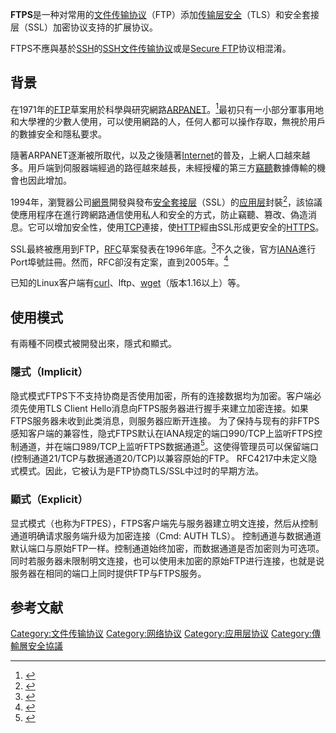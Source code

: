 {{NoteTA
|G1=IT
}}
{{expand|time=2013-09-02T07:32:31+00:00}}
{{expert|subject=计算机科学|time=2013-09-02T07:32:31+00:00}}

'''FTPS'''是一种对常用的[[文件传输协议|文件传输协议]]（FTP）添加[[传输层安全|传输层安全]]（TLS）和安全套接层（SSL）加密协议支持的扩展协议。

FTPS不應與基於[[Secure_Shell|SSH]]的[[SSH文件传输协议|SSH文件传输协议]]或是[[Secure_FTP|Secure FTP]]协议相混淆。

==背景==
在1971年的[[FTP|FTP]]草案用於科學與研究網路[[ARPANET|ARPANET]]。<ref name="rfc265">{{Cite web |url=http://tools.ietf.org/html/rfc265 |title=RFC-265: File Transfer Protocol (FTP) |accessdate=2013-09-02 |archive-date=2017-07-08 |archive-url=https://web.archive.org/web/20170708005933/https://tools.ietf.org/html//rfc265 |dead-url=no }}</ref>最初只有一小部分軍事用地和大學裡的少數人使用，可以使用網路的人，任何人都可以操作存取，無視於用戶的數據安全和隱私要求。

隨著ARPANET逐漸被{{link-en|National Science Foundation Network|National Science Foundation Network}}所取代，以及之後隨著[[Internet|Internet]]的普及，上網人口越來越多。用戶端到伺服器端經過的路徑越來越長，未經授權的第三方[[竊聽|竊聽]]數據傳輸的機會也因此增加。

1994年，瀏覽器公司[[網景|網景]]開發與發布[[安全套接层|安全套接层]]（SSL）的[[应用层|应用层]]封裝<ref name="ssl2draft">{{Cite web |url=http://www.mozilla.org/projects/security/pki/nss/ssl/draft02.html |title=The SSL Protocol, Feb. 9th, 1995 |accessdate=2013-09-02 |archive-date=2013-05-28 |archive-url=https://web.archive.org/web/20130528221052/http://www.mozilla.org/projects/security/pki/nss/ssl/draft02.html |dead-url=no }}</ref>，該協議使應用程序在進行跨網路通信使用私人和安全的方式，防止竊聽、篡改、偽造消息。它可以增加安全性，使用[[传输控制协议|TCP]]連接，使[[HTTP|HTTP]]經由SSL形成更安全的[[HTTPS|HTTPS]]。

SSL最終被應用到FTP，[[RFC|RFC]]草案發表在1996年底。<ref name="ftpsdraft">{{Cite web |url=http://tools.ietf.org/id/draft-murray-auth-ftp-ssl-00.txt |title=RFC draft, Secure FTP Over SSL, revision 1996-11-26 |accessdate=2013-09-02 |archive-date=2014-05-27 |archive-url=https://web.archive.org/web/20140527055227/http://tools.ietf.org/id/draft-murray-auth-ftp-ssl-00.txt |dead-url=no }}</ref>不久之後，官方[[IANA|IANA]]進行Port埠號註冊。然而，RFC卻沒有定案，直到2005年。<ref name="rfc4217">{{Cite web |url=http://tools.ietf.org/html/rfc4217 |title=RFC-4217: Securing FTP with TLS |accessdate=2013-09-02 |archive-date=2013-09-10 |archive-url=https://web.archive.org/web/20130910104531/http://tools.ietf.org/html/rfc4217 |dead-url=no }}</ref>

已知的Linux客户端有[[curl|curl]]、lftp、[[wget|wget]]（版本1.16以上）等。

==使用模式==
有兩種不同模式被開發出來，隱式和顯式。
===隱式（Implicit）===
隐式模式FTPS下不支持协商是否使用加密，所有的连接数据均为加密。客户端必须先使用TLS Client Hello消息向FTPS服务器进行握手来建立加密连接。如果FTPS服务器未收到此类消息，则服务器应断开连接。
为了保持与现有的非FTPS感知客户端的兼容性，隐式FTPS默认在IANA规定的端口990/TCP上监听FTPS控制通道，并在端口989/TCP上监听FTPS数据通道<ref>{{cite web|title=Service Name and Transport Protocol Port Number Registry|url=http://www.iana.org/assignments/service-names-port-numbers/service-names-port-numbers.xhtml|accessdate=2019-08-18|archive-date=2018-01-26|archive-url=https://web.archive.org/web/20180126020551/http://www.iana.org/assignments/service-names-port-numbers/service-names-port-numbers.xhtml|dead-url=no}}</ref>。这使得管理员可以保留端口(控制通道21/TCP与数据通道20/TCP)以兼容原始的FTP。
RFC4217中未定义隐式模式。因此，它被认为是FTP协商TLS/SSL中过时的早期方法。
===顯式（Explicit）===
显式模式（也称为FTPES），FTPS客户端先与服务器建立明文连接，然后从控制通道明确请求服务端升级为加密连接（Cmd: AUTH TLS）。
控制通道与数据通道默认端口与原始FTP一样。控制通道始终加密，而数据通道是否加密则为可选项。
同时若服务器未限制明文连接，也可以使用未加密的原始FTP进行连接，也就是说服务器在相同的端口上同时提供FTP与FTPS服务。

== 参考文献 ==
{{Reflist}}

[[Category:文件传输协议|Category:文件传输协议]]
[[Category:网络协议|Category:网络协议]]
[[Category:应用层协议|Category:应用层协议]]
[[Category:傳輸層安全協議|Category:傳輸層安全協議]]
